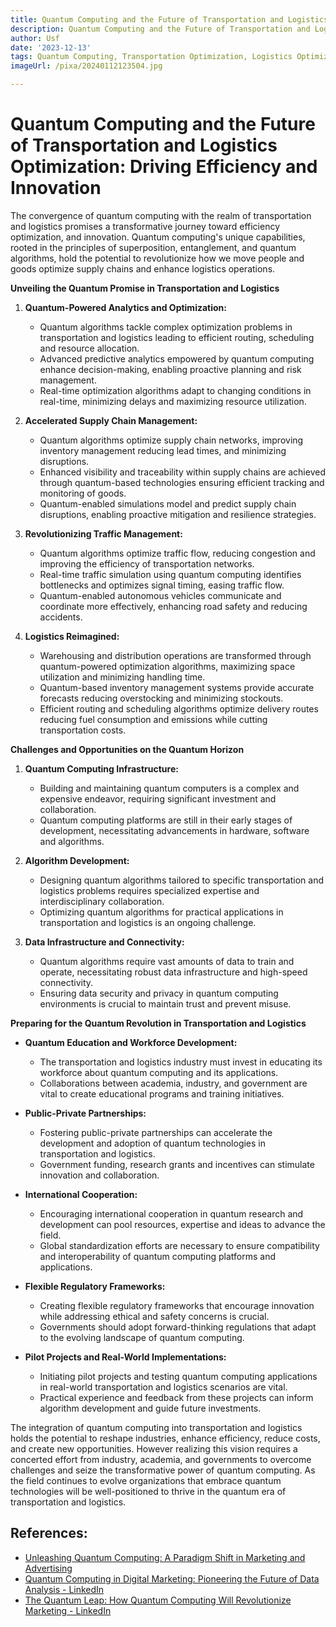 ```yaml
---
title: Quantum Computing and the Future of Transportation and Logistics Optimization
description: Quantum Computing and the Future of Transportation and Logistics Optimization
author: Usf
date: '2023-12-13'
tags: Quantum Computing, Transportation Optimization, Logistics Optimization
imageUrl: /pixa/20240112123504.jpg

---
```

# Quantum Computing and the Future of Transportation and  Logistics Optimization:  Driving Efficiency and  Innovation

The convergence of quantum computing with the realm of transportation and logistics promises a transformative journey toward efficiency optimization, and innovation. Quantum  computing's unique capabilities, rooted in the principles of superposition,  entanglement, and quantum algorithms, hold  the potential to revolutionize how we move people and goods optimize supply chains and  enhance logistics operations.

**Unveiling the  Quantum Promise in Transportation and Logistics**

1. **Quantum-Powered Analytics and Optimization:**
   - Quantum algorithms tackle complex optimization problems in transportation and logistics leading to efficient routing, scheduling and resource allocation.
   - Advanced predictive analytics empowered by quantum computing enhance decision-making,  enabling  proactive planning and risk management.
   - Real-time optimization algorithms adapt to changing conditions in real-time, minimizing delays and maximizing resource utilization.

2. **Accelerated Supply Chain Management:**
   - Quantum algorithms optimize supply chain networks,  improving  inventory management reducing lead  times, and minimizing disruptions.
   - Enhanced visibility and traceability within supply  chains are achieved through quantum-based technologies ensuring efficient tracking and monitoring  of goods.
   - Quantum-enabled simulations  model and predict supply chain disruptions, enabling proactive mitigation and resilience  strategies.

3. **Revolutionizing Traffic Management:**
   - Quantum algorithms optimize traffic flow, reducing congestion and improving the efficiency of transportation networks.
   - Real-time  traffic simulation using quantum computing identifies bottlenecks and  optimizes signal timing, easing traffic  flow.
   - Quantum-enabled autonomous  vehicles communicate and coordinate more  effectively, enhancing road safety and reducing accidents.

4. **Logistics Reimagined:**
   - Warehousing and distribution operations are transformed through quantum-powered optimization algorithms, maximizing space utilization and  minimizing handling time.
   - Quantum-based inventory management systems provide accurate forecasts reducing overstocking and minimizing  stockouts.
   - Efficient  routing and scheduling algorithms optimize delivery routes reducing  fuel consumption and  emissions  while cutting transportation costs.

**Challenges and Opportunities on the Quantum Horizon**

1. **Quantum Computing Infrastructure:**
   - Building and maintaining quantum computers is a complex and expensive endeavor, requiring significant investment and collaboration.
    - Quantum computing platforms are still in their early stages of development, necessitating advancements in  hardware, software and algorithms.

2. **Algorithm Development:**
    - Designing quantum algorithms tailored to specific transportation and logistics problems requires specialized expertise and interdisciplinary collaboration.
   - Optimizing quantum algorithms for practical applications in transportation and logistics is an ongoing challenge.

3. **Data Infrastructure and Connectivity:**
   - Quantum algorithms require vast amounts of data to train and operate,  necessitating robust data infrastructure and high-speed connectivity.
   - Ensuring  data security and privacy in quantum computing environments is crucial to  maintain trust and prevent  misuse.

**Preparing for the Quantum Revolution  in Transportation  and Logistics**

- **Quantum Education and Workforce  Development:**
   - The transportation and logistics industry must invest in educating its workforce about quantum computing and  its applications.
   -  Collaborations between  academia, industry, and government are vital to create educational programs and training initiatives.

- **Public-Private Partnerships:**
   - Fostering public-private partnerships can accelerate  the development and adoption of  quantum technologies in transportation and logistics.
   - Government funding, research grants and incentives can stimulate innovation and collaboration.

-  **International Cooperation:**
   -  Encouraging international cooperation in quantum research and development  can pool resources, expertise and ideas to advance the field.
     - Global standardization efforts are necessary to ensure compatibility and interoperability of quantum computing platforms and applications.

- **Flexible Regulatory Frameworks:**
   -  Creating flexible regulatory frameworks that encourage innovation while addressing ethical and safety concerns is  crucial.
   -  Governments should adopt forward-thinking regulations that  adapt to the evolving landscape of quantum computing.

- **Pilot Projects and Real-World Implementations:**
    - Initiating  pilot projects and testing quantum  computing applications in real-world  transportation and logistics scenarios are vital.
   - Practical experience and feedback from these  projects can inform algorithm development and guide future investments.

The integration of quantum computing into transportation  and logistics holds the  potential to reshape industries,  enhance efficiency, reduce costs, and create  new  opportunities. However realizing this vision requires a concerted effort from industry, academia, and governments  to overcome  challenges and  seize the  transformative power of  quantum computing. As the field  continues to  evolve organizations that embrace quantum technologies will be well-positioned  to thrive  in the quantum era of transportation and logistics.

## References:
- [Unleashing Quantum Computing: A Paradigm Shift in Marketing and Advertising](https://www.christopher-vanderlugt.com/blog/2023/12/13/unleashing-quantum-computing-a-paradigm-shift-in-marketing-and-advertising)
- [Quantum Computing in Digital Marketing: Pioneering the Future of Data Analysis - LinkedIn](https://www.linkedin.com/pulse/quantum-computing-digital-marketing-pioneering-future-saketh-poruri)
- [The Quantum Leap: How Quantum Computing Will Revolutionize Marketing - LinkedIn](https://www.linkedin.com/pulse/quantum-leap-how-computing-revolutionize-marketing-rodrigo-da-cunha)
